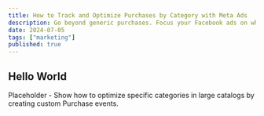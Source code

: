 ```yaml
---
title: How to Track and Optimize Purchases by Category with Meta Ads
description: Go beyond generic purchases. Focus your Facebook ads on what matters.                     
date: 2024-07-05
tags: ["marketing"]
published: true
---
```


## Hello World

Placeholder - Show how to optimize specific categories in large catalogs by creating custom Purchase events.


